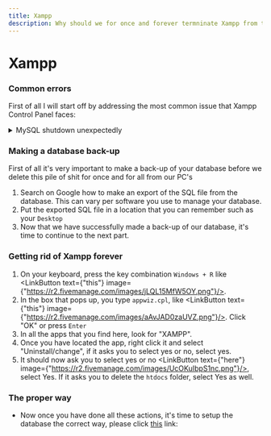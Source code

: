 ```yaml
---
title: Xampp
description: Why should we for once and forever termninate Xampp from the face of this planet?
---
```



# Xampp

### Common errors

First of all I will start off by addressing the most common issue that Xampp Control Panel faces:

<details>
<summary>MySQL shutdown unexpectedly</summary>
- In case you have ever seen this error:
```
11:02:20  [mysql]   Error: MySQL shutdown unexpectedly.
11:02:20  [mysql]   This may be due to a blocked port, missing dependencies, 
11:02:20  [mysql]   improper privileges, a crash, or a shutdown by another method.
11:02:20  [mysql]   Press the Logs button to view error logs and check
11:02:20  [mysql]   the Windows Event Viewer for more clues
11:02:20  [mysql]   If you need more help, copy and post this
11:02:20  [mysql]   entire log window on the forums
```
- Despite your efforts to fix the issue, the error just won't go away.. Extremely frustrating.
- Anyways, worry no longer because with this one simple trick we can solve all your Xampp issues.. Forever!
</details>

### Making a database back-up

<Callout>
First of all it's very important to make a back-up of your database before we delete this pile of shit for once and for all from our PC's
</Callout>

1. Search on Google how to make an export of the SQL file from the database. This can vary per software you use to manage your database.
2. Put the exported SQL file in a location that you can remember such as your `Desktop`
3. Now that we have successfully made a back-up of our database, it's time to continue to the next part.

### Getting rid of Xampp forever

1. On your keyboard, press the key combination `Windows + R` like <LinkButton text={"this"} image={"https://r2.fivemanage.com/images/jLQL15MfW5OY.png"}/>.
2. In the box that pops up, you type `appwiz.cpl`, like <LinkButton text={"this"} image={"https://r2.fivemanage.com/images/aAvJAD0zaUVZ.png"}/>. Click "OK" or press `Enter`
3. In all the apps that you find here, look for "XAMPP".
4. Once you have located the app, right click it and select "Uninstall/change", if it asks you to select yes or no, select yes.
5. It should now ask you to select yes or no <LinkButton text={"here"} image={"https://r2.fivemanage.com/images/UcOKuIbpS1nc.png"}/>, select Yes. If it asks you to delete the `htdocs` folder, select Yes as well.

### The proper way

- Now once you have done all these actions, it's time to setup the database the correct way, please click [this](https://nextra-five-m.vercel.app/FiveM/Server/Database) link:
